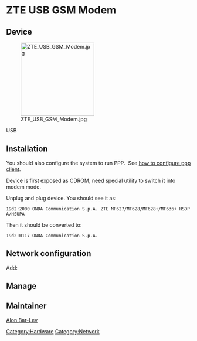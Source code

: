 = ZTE USB GSM Modem =

== Device ==

[[File:ZTE_USB_GSM_Modem.jpg|200px]]

USB
{{Codeline|<pre>
19d2:2000 ONDA Communication S.p.A. ZTE MF627/MF628/MF628+/MF636+ HSDPA/HSUPA
19d2:0117 ONDA Communication S.p.A.
</pre>}}

== Installation ==

{{Kernel||<pre>
  Device Drivers  --->
    SCSI device support  --->
      {M} SCSI device support
      <M> SCSI CDROM support
    [*] USB support  --->
      <M>   USB Mass Storage support
</pre>}}

You should also configure the system to run PPP.&nbsp; See [[PPP_Client|how to configure ppp client]].

Device is first exposed as CDROM, need special utility to switch it into modem mode.
{{Root|emerge sys-apps/usb_modeswitch}}

Unplug and plug device. You should see it as:
 19d2:2000 ONDA Communication S.p.A. ZTE MF627/MF628/MF628+/MF636+ HSDPA/HSUPA
Then it should be converted to:
 19d2:0117 ONDA Communication S.p.A.

== Network configuration ==

Add:
{{File|/etc/conf.d/net|<pre>
rc_net_ppp2_need="firewall"           # optional, if you have firewall
config_ppp2="ppp"
link_ppp2="/dev/ttyUSB4"
pppd_ppp2="noauth defaultroute usepeerdns lock mru 296 mtu 296"
phone_number_ppp2="*99#"
isp_ppp2="internet"               # set this to match your network
chat_ppp2="
ABORT BUSY
ABORT ERROR
ABORT 'NO ANSWER'
ABORT 'NO CARRIER'
ABORT 'NO DIALTONE'
ABORT 'Invalid Login'
ABORT 'Login incorrect'
TIMEOUT 5
'' 'ATZ'
OK AT+cfun=1
OK AT+cgreg=1
OK AT+CGDCONT=1,\\\"IP\\\",\\\"${isp_ppp2}\\\"
OK AT
OK 'ATDT\T'
TIMEOUT 60
CONNECT ''
TIMEOUT 5
'~--' ''"
</pre>}}

{{Root|ln -s net.lo /etc/init.d/net.ppp2}}

== Manage ==

{{Root|/etc/init.d/net.ppp2 start}}
{{Root|/etc/init.d/net.ppp2 stop}}

== Maintainer ==

[[User:Alonbl|Alon Bar-Lev]]

{{AuthorList|{{Author|Alon Bar-Lev|2011-11-17|type=original}}}}

[[Category:Hardware]]
[[Category:Network]]